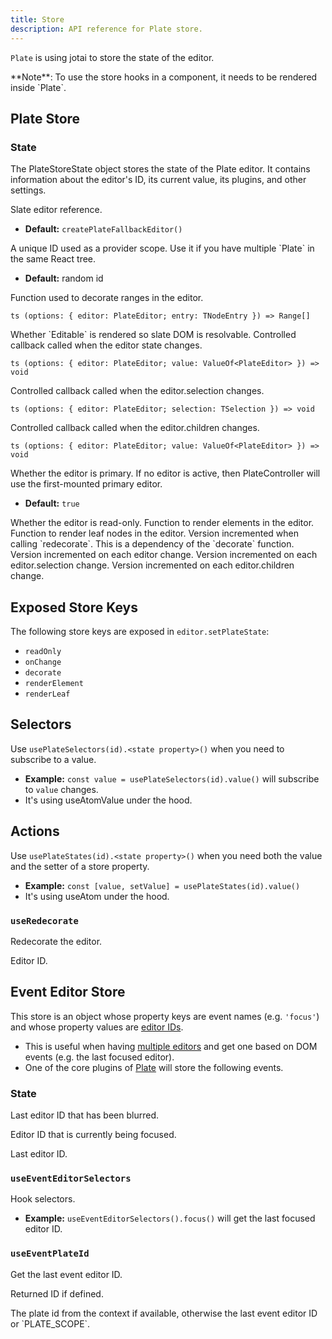 ```yaml
---
title: Store
description: API reference for Plate store.
---
```


`Plate` is using <Link href="https://github.com/pmndrs/jotai">jotai</Link> to store the state of the editor.

<Callout className="my-4">
  **Note**: To use the store hooks in a component, it needs to be rendered
  inside `Plate`.
</Callout>

## Plate Store

### State

The PlateStoreState object stores the state of the Plate editor. It contains information about the editor's ID, its current value, its plugins, and other settings.

<APIAttributes>
<APIItem name="editor" type="PlateEditor">
Slate editor reference.

- **Default:** `createPlateFallbackEditor()`
</APIItem>

<APIItem name="id" type="string">
A unique ID used as a provider scope. Use it if you have multiple `Plate` in the same React tree.

- **Default:** random id
</APIItem>

<APIItem name="decorate" type="function" optional>
Function used to decorate ranges in the editor.

``ts
(options: { editor: PlateEditor; entry: TNodeEntry }) => Range[]
``
</APIItem>

<APIItem name="isMounted" type="boolean" optional>
Whether `Editable` is rendered so slate DOM is resolvable.
</APIItem>

<APIItem name="onChange" type="function" optional>
Controlled callback called when the editor state changes.

``ts
(options: { editor: PlateEditor; value: ValueOf<PlateEditor> }) => void
``
</APIItem>

<APIItem name="onSelectionChange" type="function" optional>
Controlled callback called when the editor.selection changes.

``ts
(options: { editor: PlateEditor; selection: TSelection }) => void
``
</APIItem>

<APIItem name="onValueChange" type="function" optional>
Controlled callback called when the editor.children changes.

``ts
(options: { editor: PlateEditor; value: ValueOf<PlateEditor> }) => void
``
</APIItem>

<APIItem name="primary" type="boolean" optional>
Whether the editor is primary. If no editor is active, then PlateController will use the first-mounted primary editor.

- **Default:** `true`
</APIItem>

<APIItem name="readOnly" type="boolean" optional>
Whether the editor is read-only.
</APIItem>

<APIItem name="renderElement" type="function" optional>
Function to render elements in the editor.
</APIItem>

<APIItem name="renderLeaf" type="function" optional>
Function to render leaf nodes in the editor.
</APIItem>

<APIItem name="versionDecorate" type="number" optional>
Version incremented when calling `redecorate`. This is a dependency of the `decorate` function.
</APIItem>

<APIItem name="versionEditor" type="number" optional>
Version incremented on each editor change.
</APIItem>

<APIItem name="versionSelection" type="number" optional>
Version incremented on each editor.selection change.
</APIItem>

<APIItem name="versionValue" type="number" optional>
Version incremented on each editor.children change.
</APIItem>
</APIAttributes>

## Exposed Store Keys

The following store keys are exposed in `editor.setPlateState`:

- `readOnly`
- `onChange`
- `decorate`
- `renderElement`
- `renderLeaf`

## Selectors

Use `usePlateSelectors(id).<state property>()` when you need to subscribe to a value.

- **Example:** `const value = usePlateSelectors(id).value()` will subscribe to `value` changes.
- It's using <Link href="https://jotai.org/docs/utils/use-atom-value">useAtomValue</Link> under the hood.

## Actions

Use `usePlateStates(id).<state property>()` when you need both the value and the setter of a store property.

- **Example:** `const [value, setValue] = usePlateStates(id).value()`
- It's using <Link href="https://jotai.org/docs/basics/primitives#use-atom">useAtom</Link> under the hood.

### `useRedecorate`

Redecorate the editor.

<APIParameters>
  <APIItem name="id" type="string" optional>
    Editor ID.
  </APIItem>
</APIParameters>

## Event Editor Store

This store is an object whose property keys are event names (e.g. `'focus'`) and whose property values are [editor IDs](Plate#id).

- This is useful when having [multiple editors](multiple-editors) and get one based on DOM events (e.g. the last focused editor).
- One of the core plugins of [Plate](Plate) will store the following events.

### State

<APIAttributes>
<APIItem name="blur" type="string | null">

Last editor ID that has been blurred.

</APIItem>

<APIItem name="focus" type="string | null">

Editor ID that is currently being focused.

</APIItem>

<APIItem name="last" type="string | null">

Last editor ID.

</APIItem>
</APIAttributes>

### `useEventEditorSelectors`

Hook selectors.

- **Example:** `useEventEditorSelectors().focus()` will get the
  last focused editor ID.

### `useEventPlateId`

Get the last event editor ID.

<APIParameters>
<APIItem name="id" type="string | null">

Returned ID if defined.

</APIItem>
</APIParameters>

<APIReturns>
  The plate id from the context if available, otherwise the last event editor
  ID or `PLATE_SCOPE`.
</APIReturns>
